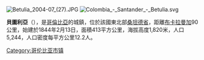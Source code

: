 [[Image:Betulia_2004-07_(27).JPG|right]]
[[Image:Colombia_-_Santander_-_Betulia.svg|right]]

'''貝圖利亞'''（{{lang-es|Betulia}}），是[[哥倫比亞|哥倫比亞]]的城鎮，位於該國東北部[[桑坦德省|桑坦德省]]，距離[[布卡拉曼加|布卡拉曼加]]90公里，始建於1844年2月13日，面積413平方公里，海拔高度1,820米，人口5,244，人口密度每平方公里12.2人。

{{Colombia-geo-stub}}
[[Category:哥伦比亚市镇|Category:哥伦比亚市镇]]
